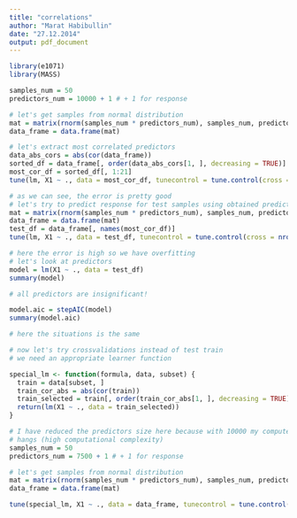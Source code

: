 ```yaml
---
title: "correlations"
author: "Marat Habibullin"
date: "27.12.2014"
output: pdf_document
---
```


```r
library(e1071) 
library(MASS)

samples_num = 50
predictors_num = 10000 + 1 # + 1 for response

# let's get samples from normal distribution 
mat = matrix(rnorm(samples_num * predictors_num), samples_num, predictors_num)
data_frame = data.frame(mat)

# let's extract most correlated predictors
data_abs_cors = abs(cor(data_frame))
sorted_df = data_frame[, order(data_abs_cors[1, ], decreasing = TRUE)]
most_cor_df = sorted_df[, 1:21]
tune(lm, X1 ~ ., data = most_cor_df, tunecontrol = tune.control(cross = nrow(most_cor_df)))

# as we can see, the error is pretty good
# let's try to predict response for test samples using obtained predictors
mat = matrix(rnorm(samples_num * predictors_num), samples_num, predictors_num)
data_frame = data.frame(mat)
test_df = data_frame[, names(most_cor_df)]
tune(lm, X1 ~ ., data = test_df, tunecontrol = tune.control(cross = nrow(test_df)))

# here the error is high so we have overfitting
# let's look at predictors
model = lm(X1 ~ ., data = test_df)
summary(model)

# all predictors are insignificant!

model.aic = stepAIC(model)
summary(model.aic)

# here the situations is the same

# now let's try crossvalidations instead of test train
# we need an appropriate learner function

special_lm <- function(formula, data, subset) {
  train = data[subset, ]
  train_cor_abs = abs(cor(train))
  train_selected = train[, order(train_cor_abs[1, ], decreasing = TRUE)[1:21]]
  return(lm(X1 ~ ., data = train_selected))
}

# I have reduced the predictors size here because with 10000 my computer 
# hangs (high computational complexity)
samples_num = 50
predictors_num = 7500 + 1 # + 1 for response

# let's get samples from normal distribution 
mat = matrix(rnorm(samples_num * predictors_num), samples_num, predictors_num)
data_frame = data.frame(mat)

tune(special_lm, X1 ~ ., data = data_frame, tunecontrol = tune.control(sampling = "cross"))
```